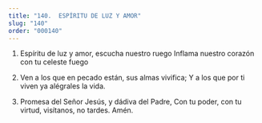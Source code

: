 ```yaml
---
title: "140.  ESPÍRITU DE LUZ Y AMOR"
slug: "140"
order: "000140"
---
```



1. Espíritu de luz y amor, escucha nuestro ruego Inflama nuestro corazón con tu celeste fuego

2.	Ven a los que en pecado están, sus almas vivifica;
Y a los que por ti viven ya alégrales la vida.

3.	Promesa del Señor Jesús, y dádiva del Padre,
Con tu poder, con tu virtud, visítanos, no tardes. Amén.


